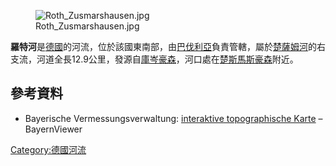 [[Image:Roth_Zusmarshausen.jpg|right]]

{{Coord|48|24|25.5|N|10|35|35.5|E|display=title}}

'''羅特河'''是[[德國|德國]]的河流，位於該國東南部，由[[巴伐利亞|巴伐利亞]]負責管轄，屬於[[楚薩姆河|楚薩姆河]]的右支流，河道全長12.9公里，發源自[[庫岑豪森|庫岑豪森]]，河口處在[[楚斯馬斯豪森|楚斯馬斯豪森]]附近。

==參考資料==
* Bayerische Vermessungsverwaltung: [http://www.geodaten.bayern.de/BayernViewer/index.cgi?rw=4400210&hw=5361480&layer=TK&step=16 interaktive topographische Karte] {{Wayback|url=http://www.geodaten.bayern.de/BayernViewer/index.cgi?rw=4400210&hw=5361480&layer=TK&step=16 |date=20160304101333 }} – BayernViewer

{{Germany-geo-stub}}
[[Category:德國河流|Category:德國河流]]